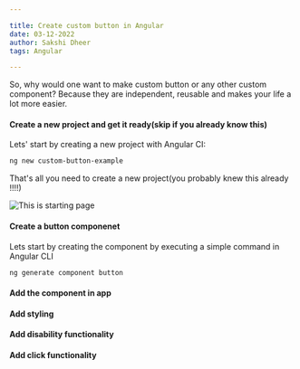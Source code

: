 ```yaml
---

title: Create custom button in Angular
date: 03-12-2022
author: Sakshi Dheer
tags: Angular

---
```


So, why would one want to make custom button or any other custom component? Because they are independent, reusable and makes your life a lot more easier.

#### Create a new project and get it ready(skip if you already know this)

Lets' start by creating a new project with Angular CI:

```bash
ng new custom-button-example
```
That's all you need to create a new project(you probably knew this already !!!!)

![This is starting page](./images/Use-font-awesome-in-gatsby-image-1.png)

#### Create a button componenet

Lets start by creating the component by executing a simple command in Angular CLI

```bash
ng generate component button
```

#### Add the component in app

#### Add styling


#### Add disability functionality

#### Add click functionality
